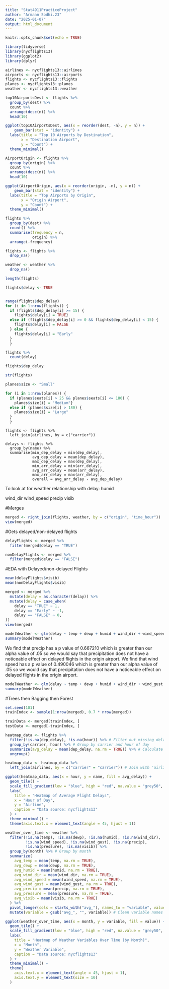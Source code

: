 ```yaml
---
title: "Stat4911PracticeProject"
author: "Armaan Sodhi.23"
date: "2025-01-07"
output: html_document
---
```


```r
knitr::opts_chunk$set(echo = TRUE)
```

```r
library(tidyverse)
library(nycflights13)
library(ggplot2)
library(dplyr)
```

```r
airlines <- nycflights13::airlines
airports <- nycflights13::airports
flights <- nycflights13::flights
planes <- nycflights13::planes
weather <- nycflights13::weather
```

```r
top10AirportsDest <- flights %>%
  group_by(dest) %>%
  count %>%
  arrange(desc(n)) %>%
  head(10)
```

```r
ggplot(top10AirportsDest, aes(x = reorder(dest, -n), y = n)) +
    geom_bar(stat = "identity") +
  labs(title = "Top 10 Airports by Destination",
       x = "Destination Airport",
       y = "Count") +
  theme_minimal()
```

```r
AirportOrigin <- flights %>%
  group_by(origin) %>%
  count %>%
  arrange(desc(n)) %>%
  head(10)
```

```r
ggplot(AirportOrigin, aes(x = reorder(origin, -n), y = n)) +
    geom_bar(stat = "identity") +
  labs(title = "Top Airports by Origin",
       x = "Origin Airport",
       y = "Count") +
  theme_minimal()
```

```r
flights %>%
  group_by(dest) %>%
  count() %>%
  summarise(frequency = n,
            origin) %>%
  arrange(-frequency)

flights <- flights %>%
  drop_na()

weather <- weather %>%
  drop_na()

length(flights)

flights$delay <- TRUE


range(flights$dep_delay)
for (i in 1:nrow(flights)) {
  if (flights$dep_delay[i] >= 15) {
    flights$delay[i] = TRUE}
  else if (flights$dep_delay[i] >= 0 && flights$dep_delay[i] < 15) {
    flights$delay[i] = FALSE
  } else {
    flights$delay[i] = "Early"
  }
  }

flights %>%
  count(delay)

flights$dep_delay

str(flights)
```

```r

planes$size <- "Small"

for (i in 1:nrow(planes)) {
  if (planes$seats[i] > 25 && planes$seats[i] <= 180) {
    planes$size[i] = "Medium"}
  else if (planes$size[i] > 180) {
    planes$size[i] = "Large"
  }
  }

```

```
flights <- flights %>%
  left_join(airlines, by = c("carrier"))

delays <- flights %>%
  group_by(name) %>%
  summarise(min_dep_delay = min(dep_delay),
            avg_dep_delay = mean(dep_delay),
            max_dep_delay = max(dep_delay),
            min_arr_delay = min(arr_delay),
            avg_arr_delay = mean(arr_delay),
            max_arr_delay = max(arr_delay),
            overall = avg_arr_delay - avg_dep_delay)
```



To look at for weather relationship with delay:
  humid
  

  wind_dir
  wind_speed
  precip
  visib


#Merges 
```r
merged <- right_join(flights, weather, by = c("origin", "time_hour"))
view(merged)
```


#Gets delayed/non-delayed flights
```r
delayFlights <- merged %>%
  filter(merged$delay == "TRUE")

nonDelayFlights <- merged %>%
  filter(merged$delay == "FALSE")
```


#EDA with Delayed/non-delayed Flights
```r
mean(delayFlights$visib)
mean(nonDelayFlights$visib)
```

```r
merged <- merged %>%
  mutate(delay = as.character(delay)) %>%
  mutate(delay = case_when(
    delay == "TRUE" ~ 1,
    delay == "Early" ~ -1,
    delay == "FALSE" ~ 0,
))
view(merged)
```

```r
modelWeather <- glm(delay ~ temp + dewp + humid + wind_dir + wind_speed + wind_gust + precip + pressure + visib, data = merged)
summary(modelWeather)
```
We find that precip has a p value of 0.667210 which is greater than our alpha value of .05 so we would say that precipitation does not have a noticeable effect on delayed flights in the origin airport.
We find that wind speed has a p value of 0.490046 which is greater than our alpha value of .05 so we would say that precipitation does not have a noticeable effect on delayed flights in the origin airport.


```r
modelWeather <- glm(delay ~ temp + dewp + humid + wind_dir + wind_gust + pressure + visib, data = merged)
summary(modelWeather)
```


#Trees then Bagging then Forest
```r
set.seed(101)  
trainIndex <- sample(1:nrow(merged), 0.7 * nrow(merged))

trainData <- merged[trainIndex, ]
testData <- merged[-trainIndex, ]


```


```r
heatmap_data <- flights %>%
  filter(!is.na(dep_delay), !is.na(hour)) %>% # Filter out missing delays and hours
  group_by(carrier, hour) %>% # Group by carrier and hour of day
  summarize(avg_delay = mean(dep_delay, na.rm = TRUE)) %>% # Calculate average delay
  ungroup()

heatmap_data <- heatmap_data %>%
  left_join(airlines, by = c("carrier" = "carrier")) # Join with 'airlines' for names

ggplot(heatmap_data, aes(x = hour, y = name, fill = avg_delay)) +
  geom_tile() +
  scale_fill_gradient(low = "blue", high = "red", na.value = "grey50", name = "Avg Delay (min)") +
  labs(
    title = "Heatmap of Average Flight Delays",
    x = "Hour of Day",
    y = "Airline",
    caption = "Data source: nycflights13"
  ) +
  theme_minimal() +
  theme(axis.text.x = element_text(angle = 45, hjust = 1))
```


```r
weather_over_time <- weather %>%
  filter(!is.na(temp), !is.na(dewp), !is.na(humid), !is.na(wind_dir),
         !is.na(wind_speed), !is.na(wind_gust), !is.na(precip),
         !is.na(pressure), !is.na(visib)) %>%
  group_by(month) %>% # Group by month
  summarize(
    avg_temp = mean(temp, na.rm = TRUE),
    avg_dewp = mean(dewp, na.rm = TRUE),
    avg_humid = mean(humid, na.rm = TRUE),
    avg_wind_dir = mean(wind_dir, na.rm = TRUE),
    avg_wind_speed = mean(wind_speed, na.rm = TRUE),
    avg_wind_gust = mean(wind_gust, na.rm = TRUE),
    avg_precip = mean(precip, na.rm = TRUE),
    avg_pressure = mean(pressure, na.rm = TRUE),
    avg_visib = mean(visib, na.rm = TRUE)
  ) %>%
  pivot_longer(cols = starts_with("avg_"), names_to = "variable", values_to = "value") %>%
  mutate(variable = gsub("avg_", "", variable)) # Clean variable names

ggplot(weather_over_time, aes(x = month, y = variable, fill = value)) +
  geom_tile() +
  scale_fill_gradient(low = "blue", high = "red", na.value = "grey50", name = "Average Value") +
  labs(
    title = "Heatmap of Weather Variables Over Time (by Month)",
    x = "Month",
    y = "Weather Variable",
    caption = "Data source: nycflights13"
  ) +
  theme_minimal() +
  theme(
    axis.text.x = element_text(angle = 45, hjust = 1),
    axis.text.y = element_text(size = 10)
  )
```

```r

```


